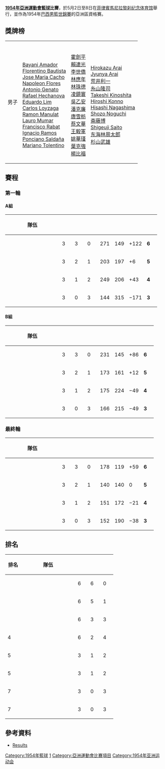 {{no footnotes|time=2014-09-21T09:11:21+00:00}}
'''[[1954年亞洲運動會|1954年亞洲運動會]][[籃球|籃球]]比賽'''，於5月2日至8日在[[菲律賓|菲律賓]][[馬尼拉|馬尼拉]][[黎刹纪念体育馆|黎刹纪念体育馆]]舉行，並作為1954年[[巴西|巴西]][[男籃世錦賽|男籃世錦賽]]的亞洲區資格賽。

==獎牌榜==
{|{{MedalistTable|type=項目}}
|-
|男子
|{{flagIOC2team|PHI|1954年亞洲運動會}}<br />[[Bayani_Amador|Bayani Amador]]<br />[[Florentino_Bautista|Florentino Bautista]]<br />[[Jose_Maria_Cacho|Jose Maria Cacho]]<br />[[Napoleon_Flores|Napoleon Flores]]<br />[[Antonio_Genato|Antonio Genato]]<br />[[Rafael_Hechanova|Rafael Hechanova]]<br />[[Eduardo_Lim|Eduardo Lim]]<br />[[Carlos_Loyzaga|Carlos Loyzaga]]<br />[[Ramon_Manulat|Ramon Manulat]]<br />[[Lauro_Mumar|Lauro Mumar]]<br />[[Francisco_Rabat|Francisco Rabat]]<br />[[Ignacio_Ramos_(basketball)|Ignacio Ramos]]<br />[[Ponciano_Saldaña|Ponciano Saldaña]]<br />[[Mariano_Tolentino|Mariano Tolentino]]
|{{flagIOC2team|ROC|1954年亞洲運動會}}<br />[[霍劍平|霍劍平]]<br />[[賴連光|賴連光]]<br />[[李世僑|李世僑]]<br />[[林應年|林應年]]<br />[[林珠德|林珠德]]<br />[[凌鏡寰|凌鏡寰]]<br />[[吳乙安|吳乙安]]<br />[[潘克廉|潘克廉]]<br />[[唐雪舫|唐雪舫]]<br />[[蔡文華|蔡文華]]<br />[[王毅軍|王毅軍]]<br />[[姚華瑾|姚華瑾]]<br />[[葉克強|葉克強]]<br />[[楊比福|楊比福]]
|valign=top|{{flagIOC2team|JPN|1954年亞洲運動會}}<br />[[Hirokazu_Arai|Hirokazu Arai]]<br />[[Jyunya_Arai|Jyunya Arai]]<br />[[荒井利一|荒井利一]]<br />[[糸山隆司|糸山隆司]]<br />[[Takeshi_Kinoshita|Takeshi Kinoshita]]<br />[[Hiroshi_Konno|Hiroshi Konno]]<br />[[Hisashi_Nagashima|Hisashi Nagashima]]<br />[[Shozo_Noguchi|Shozo Noguchi]]<br />[[斋藤博|斋藤博]]<br />[[Shigeuji_Saito|Shigeuji Saito]]<br />[[东海林周太郎|东海林周太郎]]<br />[[杉山武雄|杉山武雄]]
|}

==賽程==
===第一輪===
====A組====
{| class="wikitable" style="text-align: center; font-size:90% "
!width=160|隊伍
!width=25|{{Tooltip|參賽|Played}}
!width=25|{{Tooltip|勝|Won}}
!width=25|{{Tooltip|負|Lost}}
!width=25|{{Tooltip|得分|Points for}}
!width=25|{{Tooltip|失分|Points against}}
!width=25|{{Tooltip|淨勝|Point difference}}
!width=25|{{Tooltip|積分|Points}}
|-style=background:#ccffcc
|align=left|{{bk|PHI|1936}}
|3||3||0||271||149||+122||'''6'''
|-style=background:#ccffcc
|align=left|{{bk|KOR}}
|3||2||1||203||197||+6||'''5'''
|-
|align=left|{{bk|SIN|colonial}}
|3||1||2||249||206||+43||'''4'''
|-
|align=left|{{bk|CAM}}
|3||0||3||144||315||−171||'''3'''
|}

{{Basketballbox|bg=#eee |date=2 May |place=[[黎剎紀念體育場|黎剎紀念體育場]], [[馬尼拉|馬尼拉]]
|teamA= '''{{Bk-rt|PHI|1936}}''' |scoreA='''82'''
|teamB= {{bk|SIN|colonial}} |scoreB=63
|H1=47–31|H2=35–32
}}
{{Basketballbox |date=2 May |place=[[黎剎紀念體育場|黎剎紀念體育場]], [[馬尼拉|馬尼拉]]
|teamA= '''{{Bk-rt|KOR}}''' |scoreA='''89'''
|teamB= {{bk|CAM}} |scoreB=48
|H1=34–22|H2=55–26
}}
{{Basketballbox|bg=#eee  |date=3 May |place=[[黎剎紀念體育場|黎剎紀念體育場]], [[馬尼拉|馬尼拉]]
|teamA= '''{{Bk-rt|PHI|1936}}''' |scoreA='''105'''
|teamB= {{bk|CAM}} |scoreB=41
|H1=47–14|H2=58–27
}}
{{Basketballbox|date=3 May |place=[[黎剎紀念體育場|黎剎紀念體育場]], [[馬尼拉|馬尼拉]]
|teamA= '''{{Bk-rt|KOR}}''' |scoreA='''69'''
|teamB= {{bk|SIN|colonial}} |scoreB=65
|H1=32–35|H2=37–30
}}
{{Basketballbox|bg=#eee |date=4 May |place=[[黎剎紀念體育場|黎剎紀念體育場]], [[馬尼拉|馬尼拉]]
|teamA= '''{{Bk-rt|SIN|colonial}}''' |scoreA='''121'''
|teamB= {{bk|CAM}} |scoreB=55
|H1=58–27|H2=63–28
}}
{{Basketballbox|bg= |date=4 May |place=[[黎剎紀念體育場|黎剎紀念體育場]], [[馬尼拉|馬尼拉]]
|teamA= '''{{Bk-rt|PHI|1936}}''' |scoreA='''84'''
|teamB= {{bk|KOR}} |scoreB=45
|H1=48–20|H2=36–25
}}

====B組====
{| class="wikitable" style="text-align: center; font-size:90% "
!width=160|隊伍
!width=25|{{Tooltip|參賽|Played}}
!width=25|{{Tooltip|勝|Won}}
!width=25|{{Tooltip|負|Lost}}
!width=25|{{Tooltip|得分|Points for}}
!width=25|{{Tooltip|失分|Points against}}
!width=25|{{Tooltip|淨勝|Point difference}}
!width=25|{{Tooltip|積分|Points}}
|-style=background:#ccffcc
|align=left|{{bk|ROC}}
|3||3||0||231||145||+86||'''6'''
|-style=background:#ccffcc
|align=left|{{bk|JPN}}
|3||2||1||173||161||+12||'''5'''
|-
|align=left|{{bk|INA}}
|3||1||2||175||224||−49||'''4'''
|-
|align=left|{{bk|THA}}
|3||0||3||166||215||−49||'''3'''
|}

{{Basketballbox|bg=#eee |date=2 May |place=[[黎剎紀念體育場|黎剎紀念體育場]], [[馬尼拉|馬尼拉]]
|teamA= '''{{Bk-rt|JPN}}''' |scoreA='''61'''
|teamB= {{bk|INA}} |scoreB=46
|H1=24–17|H2=37–29
}}
{{Basketballbox |date=2 May |place=[[黎剎紀念體育場|黎剎紀念體育場]], [[馬尼拉|馬尼拉]]
|teamA= '''{{Bk-rt|ROC}}''' |scoreA='''73'''
|teamB= {{bk|THA}} |scoreB=46
}}
{{Basketballbox|bg=#eee |date=3 May |place=[[黎剎紀念體育場|黎剎紀念體育場]], [[馬尼拉|馬尼拉]]
|teamA= '''{{Bk-rt|ROC}}''' |scoreA='''96'''
|teamB= {{bk|INA}} |scoreB=54
|H1=44–18|H2=52–36
}}
{{Basketballbox|bg= |date=3 May |place=[[黎剎紀念體育場|黎剎紀念體育場]], [[馬尼拉|馬尼拉]]
|teamA= '''{{Bk-rt|JPN}}''' |scoreA='''67'''
|teamB= {{bk|THA}} |scoreB=53
|H1=27–21|H2=40–32
}}
{{Basketballbox|bg=#eee |date=4 May |place=[[黎剎紀念體育場|黎剎紀念體育場]], [[馬尼拉|馬尼拉]]
|teamA= '''{{Bk-rt|ROC}}''' |scoreA='''62'''
|teamB= {{bk|JPN}} |scoreB=45
|H1=34–19|H2=28–26
}}
{{Basketballbox|bg= |date=4 May |place=[[黎剎紀念體育場|黎剎紀念體育場]], [[馬尼拉|馬尼拉]]
|teamA= '''{{Bk-rt|INA}}''' |scoreA='''75'''
|teamB= {{bk|THA}} |scoreB=67
|H1=36–34|H2=39–33
}}

===最終輪===
{| class="wikitable" style="text-align: center; font-size:90% "
!width=160|隊伍
!width=25|{{Tooltip|參賽|Played}}
!width=25|{{Tooltip|勝|Won}}
!width=25|{{Tooltip|負|Lost}}
!width=25|{{Tooltip|得分|Points for}}
!width=25|{{Tooltip|失分|Points against}}
!width=25|{{Tooltip|淨勝|Point difference}}
!width=25|{{Tooltip|積分|Points}}
|-
|align=left|{{bk|PHI|1936}}
|3||3||0||178||119||+59||'''6'''
|-
|align=left|{{bk|ROC}}
|3||2||1||140||140||0||'''5'''
|-
|align=left|{{bk|JPN}}
|3||1||2||151||172||−21||'''4'''
|-
|align=left|{{bk|KOR}}
|3||0||3||152||190||−38||'''3'''
|}

{{Basketballbox|bg=#eee|date=6 May |place=[[黎剎紀念體育場|黎剎紀念體育場]], [[馬尼拉|馬尼拉]] 
|teamA= '''{{bk-rt|ROC}}''' |scoreA= '''56'''
|teamB= {{bk|KOR}} |scoreB= 53
|H1=30–23|H2=26–30
}}
{{Basketballbox|bg= |date=6 May |place=[[黎剎紀念體育場|黎剎紀念體育場]], [[馬尼拉|馬尼拉]]
|teamA= '''{{bk-rt|PHI|1936}}''' |scoreA='''68'''
|teamB= {{bk|JPN}} |scoreB=40
|H1=27–16|H2=41–24
}}
{{Basketballbox|bg=#eee|date=7 May |place=[[黎剎紀念體育場|黎剎紀念體育場]], [[馬尼拉|馬尼拉]] 
|teamA= '''{{bk-rt|ROC}}''' |scoreA= '''57'''
|teamB= {{bk|JPN}} |scoreB= 53
|H1=25–34|H2=26–17|OT=6–2
}}
{{Basketballbox|date=7 May |place=[[黎剎紀念體育場|黎剎紀念體育場]], [[馬尼拉|馬尼拉]]
|teamA= '''{{bk-rt|PHI|1936}}''' |scoreA= '''76'''
|teamB= {{bk|KOR}} |scoreB= 52
|H1=39–23|H2=37–29
}}
{{Basketballbox|bg=#eee|date=8 May |place=[[黎剎紀念體育場|黎剎紀念體育場]], [[馬尼拉|馬尼拉]]
|teamA= {{bk-rt|KOR}} |scoreA= 47
|teamB= '''{{bk|JPN}}''' |scoreB= '''58'''
}}
{{Basketballbox|date=8 May |place=[[黎剎紀念體育場|黎剎紀念體育場]], [[馬尼拉|馬尼拉]]
|teamA= '''{{bk-rt|PHI|1936}}''' |scoreA= '''34'''
|teamB= {{bk|ROC}} |scoreB= 27
|H1=26–22|H2=8–5
}}

==排名==
{| class="wikitable" style="text-align: center; font-size:90% "
!width=35|排名
!width=160|隊伍
!width=25|{{Tooltip|參賽|Played}}
!width=25|{{Tooltip|勝|Won}}
!width=25|{{Tooltip|負|Lost}}
|-
|{{Gold1}}
|align=left|{{bk|PHI|1936}} ||6||6||0
|-
|{{Silver2}}
|align=left|{{bk|ROC}} ||6||5||1
|-
|{{Bronze3}}
|align=left|{{bk|JPN}} ||6||3||3
|-
|4
|align=left|{{bk|KOR}} ||6||2||4
|-
|5
|align=left|{{bk|INA}} ||3||1||2
|-
|5
|align=left|{{bk|SIN|colonial}} ||3||1||2
|-
|7
|align=left|{{bk|CAM}} ||3||0||3
|-
|7
|align=left|{{bk|THA}} ||3||0||3
|}

==參考資料==
*[https://web.archive.org/web/20120215050541/http://todor66.com/basketball/Asia/Men_AG_1954.html Results]

{{亞洲運動會項目}}
{{亞洲運動會籃球比賽}}
{{國際籃球}}

[[Category:1954年籃球|Category:1954年籃球]]
[[Category:亞洲運動會籃球比賽|1]]
[[Category:亞洲運動會比賽項目|Category:亞洲運動會比賽項目]]
[[Category:1954年亚洲运动会|Category:1954年亚洲运动会]]